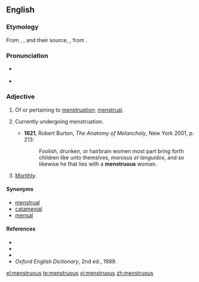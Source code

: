 ==English==
===Etymology===
From {{etyl|xno}} {{term|menstruus}}, {{etyl|frm}} {{term|menstrueus}}, and their source, {{etyl|LL.}} {{term|menstruosus||menstruating}}, from {{etyl|la}} {{term|menstruum|mēnstruum}}.

===Pronunciation===
*{{a|UK}} {{IPA|/ˈmɛnstɹʊəs/}}
*{{a|US}} {{IPA|/ˈmɛnstɹ(əw)əs/}}

===Adjective===
{{en-adj|-}}

# Of or pertaining to [[menstruation]]; [[menstrual]].
# {{context|of a female}} Currently undergoing menstruation.
#*'''1621''', Robert Burton, ''The Anatomy of Melancholy'', New York 2001, p. 213:
#*:Foolish, drunken, or hairbrain women most part bring forth children like unto themslves, ''morosus et languidos'', and so likewise he that lies with a '''menstruous''' woman.
# {{obsolete}} [[monthly|Monthly]].

====Synonyms====
* [[menstrual]]
* [[catamenial]]
* [[mensal]]

====References====
*{{R:Webster 1828}}
*{{R:Webster 1913}}
*{{R:Dictionary.com}}
*''Oxford English Dictionary'', 2nd ed., 1989.

[[el:menstruous]]
[[te:menstruous]]
[[vi:menstruous]]
[[zh:menstruous]]